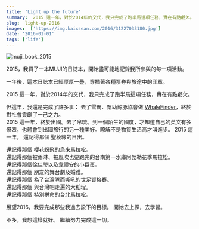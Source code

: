 ```yaml
---
title: 'Light up the future'
summary:  2015 這一年，對於2014年的交代，我只完成了跑半馬這項任務，實在有點虧欠。
slug:  light-up-2016
images:  ['https://img.kaixsean.com/2016/31227033180.jpg']
date: '2016-01-01'
tags: ['life']
---
```


![muji_book_2015](https://img.kaixsean.com/2016/31227033180.jpg)

2015，我買了一本MUJI的日誌本，開始盡可能地記錄我所參與的每一項活動。

一年後，這本日誌本已經厚厚一疊，穿插著各種票券與旅途中的印章。

2015 這一年，對於2014年的交代，我只完成了跑半馬這項任務，實在有點虧欠。

但這年，我還是完成了許多事：
去了雪霸、幫助鯨豚協會做 [WhaleFinder](https://play.google.com/store/apps/details?id=com.whale.WhaleFinder.app)，終於對社會貢獻了一己之力。  
2015 這一年，終於出國。去了帛琉。到一個陌生的國度，才知道自己的英文有多慘烈，也體會到出國旅行的另一種美好。瞭解不是物質生活高才叫進步。  2015 這一年， 還記得那個 聖稜線的日出。

還記得那個 櫻花紛飛的烏來馬拉松。  
還記得那個被雨淋、被風吹也要跑完的台南第一水庫阿勃勒花季馬拉松。  
還記得那個徐佳瑩以及韋禮安的小巨蛋。  
還記得那個 朋友的舞台劇及婚禮。  
還記得那個 為了台灣隊而嘶吼的世足資格賽。  
還記得那個 與台灣吧走遍的大稻埕。  
還記得那個 特別拼命的台北馬拉松。  

展望2016，我要完成那些我過去設下的目標。 
開始去上課，去學習。

不多，我想這樣就好。 繼續努力完成這一切。